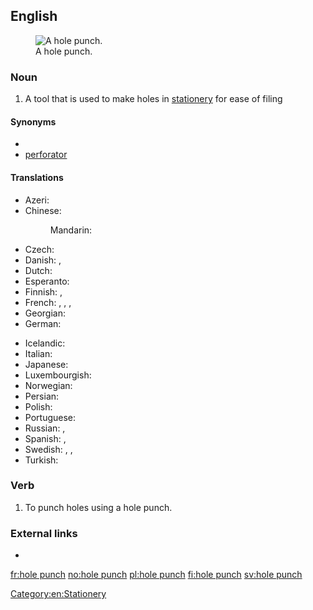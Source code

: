 ==English==
[[File:Trouilloteuse double noire 06.jpg|thumb|A hole punch.]]

===Noun===
{{en-noun|head=[[hole]] [[punch]]|es}}

# A tool that is used to make holes in [[stationery]] for ease of filing

====Synonyms====
* {{l|en|paper punch}}
* [[perforator]]

====Translations====
{{trans-top|tool}}
* Azeri: {{t|az|dəlgəc}}
* Chinese:
*: Mandarin: {{t+|cmn|穿孔器|tr=chuānkǒngqì|sc=Hani}}
* Czech: {{t+|cs|děrovačka|f}}
* Danish: {{t|da|hullemaskine|c}}, {{t|da|hulapparat|n}}
* Dutch: {{t+|nl|perforator|m}}
* Esperanto: {{t|eo|truilo}}
* Finnish: {{t|fi|rei'ittäjä}}, {{t+|fi|rei'itin}}
* French: {{t+|fr|perforateur|m}}, {{t+|fr|perforatrice|f}}, {{t+|fr|trouilloteuse|f}} {{qualifier|colloquial}}, {{t|fr|trouilloteur|m}} {{qualifier|colloquial}}
* Georgian: {{t|ka|სახვრეტელა|sc=Geor}}
* German: {{t+|de|Locher|m}}
{{trans-mid}}
* Icelandic: {{t+|is|gatari|m}}
* Italian: {{t|it|perforatrice|f}}
* Japanese: {{t|ja|穿孔機|tr=せんこうき, senkōki|sc=Jpan}}
* Luxembourgish: {{t|lb|Locher}}
* Norwegian: {{t+|no|hullemaskin}}
* Persian: {{t+|fa|پانچ|tr=pânč|sc=fa-Arab}}
* Polish: {{t+|pl|dziurkacz|m}}
* Portuguese: {{t+|pt|perfuradora|f}}
* Russian: {{t+|ru|дыроко́л|m}}, {{t+|ru|перфора́тор|m}}
* Spanish: {{t+|es|perforadora|f}}, {{t|es|máquina perforadora|f}}
* Swedish: {{t+|sv|hålslag|n}}, {{t+|sv|hålslagare|c}}, {{t+|sv|hålslagsapparat|c}}
* Turkish: {{t+|tr|delgeç}}
{{trans-bottom}}

===Verb===
{{en-verb|hole punches|hole punching|hole punched}}

# To punch holes using a hole punch.

===External links===
* {{pedialite}}

[[Category:en:Stationery]]

[[fr:hole punch]]
[[no:hole punch]]
[[pl:hole punch]]
[[fi:hole punch]]
[[sv:hole punch]]